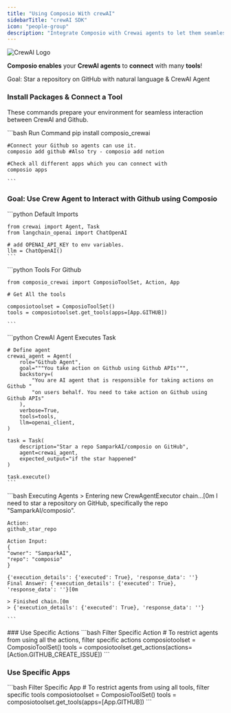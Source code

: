 ```yaml
---
title: "Using Composio With crewAI"
sidebarTitle: "crewAI SDK"
icon: "people-group"
description: "Integrate Composio with Crewai agents to let them seamlessly interact with external apps"
---
```


<img src="https://i.imgur.com/jXeNUda.png" alt="CrewAI Logo" />

**Composio enables** your **CrewAI agents** to **connect** with many **tools**!

<Tip>
  Goal: Star a repository on GitHub with natural language & CrewAI Agent
</Tip>

### Install Packages & Connect a Tool

These commands prepare your environment for seamless interaction between CrewAI and Github.

<CodeGroup>
    ```bash Run Command
    pip install composio_crewai

    #Connect your Github so agents can use it.
    composio add github #Also try - composio add notion

    #Check all different apps which you can connect with
    composio apps

    ```
</CodeGroup>

### Goal: Use Crew Agent to Interact with Github using Composio

<Steps>
<Step title="Import Base Packages">

<CodeGroup>
    ```python Default Imports

    from crewai import Agent, Task
    from langchain_openai import ChatOpenAI

    # add OPENAI_API_KEY to env variables.
    llm = ChatOpenAI()
    ```

</CodeGroup>

</Step>

<Step title="Fetch all Tools via Composio">

<CodeGroup>
    ```python Tools For Github

    from composio_crewai import ComposioToolSet, Action, App

    # Get All the tools

    composiotoolset = ComposioToolSet()
    tools = composiotoolset.get_tools(apps=[App.GITHUB])

    ```
</CodeGroup>

</Step>

<Step title="Execute the Agent">


<CodeGroup>
    ```python CrewAI Agent Executes Task

    # Define agent
    crewai_agent = Agent(
        role="Github Agent",
        goal="""You take action on Github using Github APIs""",
        backstory=(
            "You are AI agent that is responsible for taking actions on Github "
            "on users behalf. You need to take action on Github using Github APIs"
        ),
        verbose=True,
        tools=tools,
        llm=openai_client,
    )

    task = Task(
        description="Star a repo SamparkAI/composio on GitHub",
        agent=crewai_agent,
        expected_output="if the star happened"
    )

    task.execute()
    ```

</CodeGroup>

</Step>

<Step title="Check Response">

<CodeGroup>
    ```bash Executing Agents
    > Entering new CrewAgentExecutor chain...[0m
    I need to star a repository on GitHub, specifically the repo "SamparkAI/composio".

    Action:
    github_star_repo

    Action Input:
    {
    "owner": "SamparkAI",
    "repo": "composio"
    }

    {'execution_details': {'executed': True}, 'response_data': ''}
    Final Answer: {'execution_details': {'executed': True}, 'response_data': ''}[0m

    > Finished chain.[0m
    > {'execution_details': {'executed': True}, 'response_data': ''}

    ```
</CodeGroup>

</Step>
</Steps>
### Use Specific Actions
<CodeGroup>
    ```bash Filter Specific Action
    # To restrict agents from using all the actions, filter specific actions
    composiotoolset = ComposioToolSet()
    tools = composiotoolset.get_actions(actions=[Action.GITHUB_CREATE_ISSUE])
    ```
</CodeGroup>

### Use Specific Apps

<CodeGroup>
  ```bash Filter Specific App 
  # To restrict agents from using all tools, filter
  specific tools
  composiotoolset = ComposioToolSet() 
  tools = composiotoolset.get_tools(apps=[App.GITHUB])
  ```
</CodeGroup>



